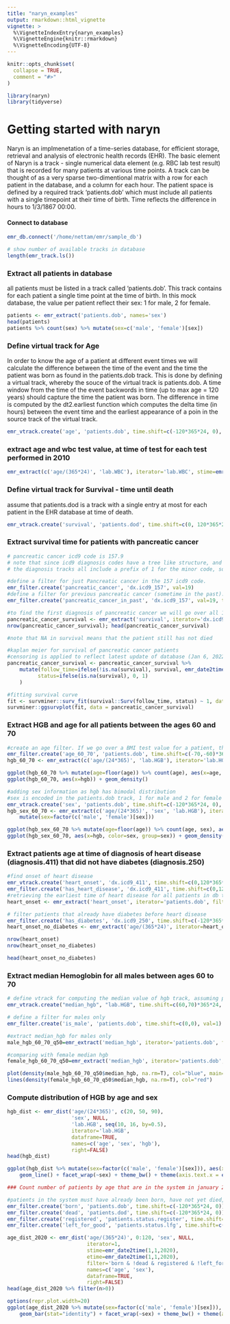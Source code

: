 ```yaml
---
title: "naryn_examples"
output: rmarkdown::html_vignette
vignette: >
  %\VignetteIndexEntry{naryn_examples}
  %\VignetteEngine{knitr::rmarkdown}
  %\VignetteEncoding{UTF-8}
---
```


```r
knitr::opts_chunk$set(
  collapse = TRUE,
  comment = "#>"
)
```

```r
library(naryn)
library(tidyverse)
```

# Getting started with naryn

Naryn is an implmenetation of a time-series database, for efficient storage, retrieval and analysis of electronic health records (EHR).
The basic element of Naryn is a track - single numerical data element (e.g. RBC lab test result) that is recorded for many patients at various time points. A track can be thought of as a very sparse two-dimentional matrix with a row for each patient in the database, and a column for each hour.
The patient space is defined by a required track 'patients.dob' which must include all patients with a single timepoint at their time of birth.
Time reflects the difference in hours to 1/3/1867 00:00.

#### Connect to database


```R
emr_db.connect('/home/nettam/emr/sample_db')
```


```R
# show number of available tracks in database
length(emr_track.ls())
```


### Extract all patients in database
all patients must be listed in a track called 'patients.dob'. This track contains for each patient a single time point at the time of birth. In this mock database, the value per patient reflect their sex: 1 for male, 2 for female.


```R
patients <- emr_extract('patients.dob', names='sex')
head(patients)
patients %>% count(sex) %>% mutate(sex=c('male', 'female')[sex])
```


### Define virtual track for Age
In order to know the age of a patient at different event times we will calculate the difference between the time of the event 
and the time the patient was born as found in the patients.dob track. 
This is done by defining a virtual track, whereby the souce of the virtual track is patients.dob. 
A time window from the time of the event backwords in time (up to max age = 120 years) should capture the time the patient was born.
The difference in time is computed by the dt2.earliest function which computes the delta time (in hours) between the event time and the earliest appearance of a poin in the source track of the virtual track.



```R
emr_vtrack.create('age', 'patients.dob', time.shift=c(-120*365*24, 0), func='dt2.earliest')
```

### extract age and wbc test value, at time of test for each test performed in 2010


```R
emr_extract(c('age/(365*24)', 'lab.WBC'), iterator='lab.WBC', stime=emr_date2time(1,1,2010), etime=emr_date2time(1,1,2011), names=c('age', 'wbc')) %>% head
```

### Define virtual track for Survival - time until death
assume that patients.dod is a track with a single entry at most for each patient in the EHR database at time of death. 


```R
emr_vtrack.create('survival', 'patients.dod', time.shift=c(0, 120*365*24), func='dt1.earliest')
```

### Extract survival time for patients with pancreatic cancer


```R
# pancreatic cancer icd9 code is 157.9
# note that since icd9 diagnosis codes have a tree like structure, and X.0, X.00 are both valid codes and must be distinguishable, 
# the diagnosis tracks all include a prefix of 1 for the minor code, so X.0 will be translated to icd9_X and a value of 10 will be stored.

#define a filter for just Pancreatic cancer in the 157 icd9 code.
emr_filter.create('pancreatic_cancer', 'dx.icd9_157', val=19)
#define a filter for previous pancreatic cancer (sometime in the past).
emr_filter.create('pancreatic_cancer_in_past', 'dx.icd9_157', val=19, time.shift=c(-120*365*24, -1))

#to find the first diagnosis of pancreatic cancer we will go over all 157 diagnosis, filter out those that are not pancreatic cancer and make sure there wasn't a prior diagnosis of pancreatic cancer
pancreatic_cancer_survival <- emr_extract('survival', iterator='dx.icd9_157', filter='pancreatic_cancer & !pancreatic_cancer_in_past')
nrow(pancreatic_cancer_survival); head(pancreatic_cancer_survival)

#note that NA in survival means that the patient still has not died

```


```R
#kaplan meier for survival of pancreatic cancer patients
#censoring is applied to reflect latest update of database (Jan 6, 2022)
pancreatic_cancer_survival <- pancreatic_cancer_survival %>% 
    mutate(follow_time=ifelse(!is.na(survival), survival, emr_date2time(6,1,2022)-time),
          status=ifelse(is.na(survival), 0, 1)
    )

```


```R
#fitting survival curve
fit <- survminer::surv_fit(survival::Surv(follow_time, status) ~ 1, data = pancreatic_cancer_survival)
survminer::ggsurvplot(fit, data = pancreatic_cancer_survival)
```



### Extract HGB and age for all patients between the ages 60 and 70






```R
#create an age filter. If we go over a BMI test value for a patient, then we expect there to be a date of birth entry between 70 and 60 years before. This would mean that the patient is in the required age range
emr_filter.create('age_60_70', 'patients.dob', time.shift=c(-70,-60)*365*24)
hgb_60_70 <- emr_extract(c('age/(24*365)', 'lab.HGB'), iterator='lab.HGB', filter='age_60_70', names=c('age', 'hgb'))
```


```R
ggplot(hgb_60_70 %>% mutate(age=floor(age)) %>% count(age), aes(x=age, y=n)) + geom_bar(stat="identity")
ggplot(hgb_60_70, aes(x=hgb)) + geom_density()
```


```R
#adding sex information as hgb has bimodal distribution 
#sex is encoded in the patients.dob track, 1 for male and 2 for female
emr_vtrack.create('sex', 'patients.dob', time.shift=c(-120*365*24, 0), func='earliest')
hgb_sex_60_70 <- emr_extract(c('age/(24*365)', 'sex', 'lab.HGB'), iterator='lab.HGB', filter='age_60_70', names=c('age', 'sex', 'hgb')) %>% 
    mutate(sex=factor(c('male', 'female')[sex]))
```


```R
ggplot(hgb_sex_60_70 %>% mutate(age=floor(age)) %>% count(age, sex), aes(x=age, y=n, fill=sex)) + geom_bar(stat="identity")
ggplot(hgb_sex_60_70, aes(x=hgb, color=sex, group=sex)) + geom_density()
```



### Extract patients age at time of diagnosis of heart disease (diagnosis.411)  that did not have diabetes (diagnosis.250)


```R
#find onset of heart disease
emr_vtrack.create('heart_onset', 'dx.icd9_411', time.shift=c(0,120*365*24), func='earliest.time')
emr_filter.create('has_heart_disease', 'dx.icd9_411', time.shift=c(0,120*365*24))
#retrieving the earliest time of heart disease for all patients in db that have a heart disease
heart_onset <- emr_extract('heart_onset', iterator='patients.dob', filter='has_heart_disease')
```


```R
# filter patients that already have diabetes before heart disease
emr_filter.create('has_diabetes', 'dx.icd9_250', time.shift=c(-120*365*24,0))
heart_onset_no_diabetes <- emr_extract('age/(365*24)', iterator=heart_onset %>% select(id, time=heart_onset), filter='!has_diabetes', names='age')
```


```R
nrow(heart_onset)
nrow(heart_onset_no_diabetes)
```


```R
head(heart_onset_no_diabetes)
```


### Extract median Hemoglobin for all males between ages 60 to 70


```R
# define vtrack for computing the median value of hgb track, assuming patients.dob will be used as the iterator (each patient will be examined once)
emr_vtrack.create("median_hgb", "lab.HGB", time.shift=c(60,70)*365*24, func='quantile', params=c(0.5))
```


```R
# define a filter for males only
emr_filter.create('is_male', 'patients.dob', time.shift=c(0,0), val=1)
```


```R
#extract median_hgb for males only
male_hgb_60_70_q50=emr_extract('median_hgb', iterator='patients.dob', filter='is_male')
```


```R
#comparing with female median hgb
female_hgb_60_70_q50=emr_extract('median_hgb', iterator='patients.dob', filter='!is_male')
```


```R
plot(density(male_hgb_60_70_q50$median_hgb, na.rm=T), col="blue", main="median hgb")
lines(density(female_hgb_60_70_q50$median_hgb, na.rm=T), col="red")
```

### Compute distribution of HGB by age and sex


```R
hgb_dist <- emr_dist('age/(24*365)', c(20, 50, 90), 
                     'sex', NULL, 
                     'lab.HGB', seq(10, 16, by=0.5), 
                     iterator='lab.HGB', 
                     dataframe=TRUE, 
                     names=c('age', 'sex', 'hgb'), 
                     right=FALSE)
head(hgb_dist)
```

```R
ggplot(hgb_dist %>% mutate(sex=factor(c('male', 'female')[sex])), aes(x=hgb, y=n, colour=age, group=age)) + 
    geom_line() + facet_wrap(~sex) + theme_bw() + theme(axis.text.x = element_text(angle = 90, vjust = 0.5, hjust=1))
```


```R
### Count number of patients by age that are in the system in january 2020
```


```R
#patients in the system must have already been born, have not yet died, registered with the EHR system and that haven't left for good
emr_filter.create('born', 'patients.dob', time.shift=c(-120*365*24, 0))
emr_filter.create('dead', 'patients.dod', time.shift=c(-120*365*24, 0))
emr_filter.create('registered', 'patients.status.register', time.shift=c(-120*365*24, 0))
emr_filter.create('left_for_good', 'patients.status.lfg', time.shift=c(-120*365*24, 0))

age_dist_2020 <- emr_dist('age/(365*24)', 0:120, 'sex', NULL, 
                          iterator=1, 
                          stime=emr_date2time(1,1,2020), 
                          etime=emr_date2time(1,1,2020), 
                          filter='born & !dead & registered & !left_for_good',
                          names=c('age', 'sex'),
                          dataframe=TRUE, 
                          right=FALSE)
head(age_dist_2020 %>% filter(n>0))
```


```R
options(repr.plot.width=20)
ggplot(age_dist_2020 %>% mutate(sex=factor(c('male', 'female')[sex])), aes(x=age, y=n, colour=sex, fill=sex, group=sex)) + 
    geom_bar(stat="identity") + facet_wrap(~sex) + theme_bw() + theme(axis.text.x = element_text(angle = 90, vjust = 0.5, hjust=1))
```
